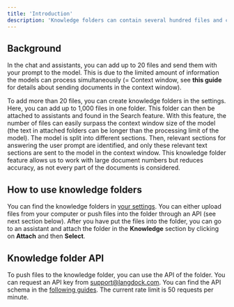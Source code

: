 ```yaml
---
title: 'Introduction'
description: 'Knowledge folders can contain several hundred files and can be attached to an assistant. Below is a guide how to use this feature and where the difference is compared to attaching files directly to the assistant.'
---
```


## Background

In the chat and assistants, you can add up to 20 files and send them with your prompt to the model. This is due to the limited amount of information the models can process simultaneously (= Context window, see **this guide** for details about sending documents in the context window).

To add more than 20 files, you can create knowledge folders in the settings. Here, you can add up to 1,000 files in one folder. This folder can then be attached to assistants and found in the Search feature. With this feature, the number of files can easily surpass the context window size of the model (the text in attached folders can be longer than the processing limit of the model). The model is split into different sections. Then, relevant sections for answering the user prompt are identified, and only these relevant text sections are sent to the model in the context window. This knowledge folder feature allows us to work with large document numbers but reduces accuracy, as not every part of the documents is considered.

## How to use knowledge folders

You can find the knowledge folders in [your settings](https://app.langdock.com/settings/account/folders). You can either upload files from your computer or push files into the folder through an API (see next section below). After you have put the files into the folder, you can go to an assistant and attach the folder in the **Knowledge** section by clicking on **Attach** and then **Select**.

## Knowledge folder API

To push files to the knowledge folder, you can use the API of the folder. You can request an API key from support@langdock.com. You can find the API schema in the [following guides](https://docs.langdock.com/settings/knowledge-folders/upload-a-file-to-a-knowledge-folder). The current rate limit is 50 requests per minute.